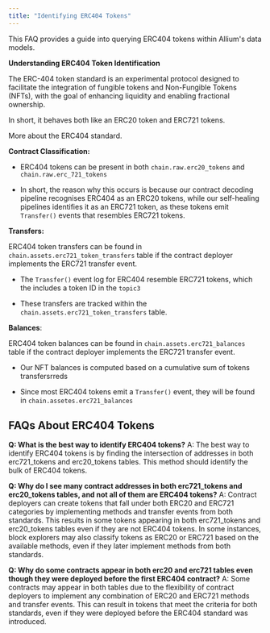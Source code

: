 ```yaml
---
title: "Identifying ERC404 Tokens"
---
```


This FAQ provides a guide into querying ERC404 tokens within Allium's data models.

**Understanding ERC404 Token Identification**

The ERC-404 token standard is an experimental protocol designed to facilitate the integration of fungible tokens and Non-Fungible Tokens (NFTs), with the goal of enhancing liquidity and enabling fractional ownership.

In short, it behaves both like an ERC20 token and ERC721 tokens.

More about the ERC404 standard.

**Contract Classification:**

* ERC404 tokens can be present in both `chain.raw.erc20_tokens` and `chain.raw.erc_721_tokens`

* In short, the reason why this occurs is because our contract decoding pipeline recognises ERC404 as an ERC20 tokens, while our self-healing pipelines identifies it as an ERC721 token, as these tokens emit `Transfer()` events that resembles ERC721 tokens.

**Transfers:**

ERC404 token transfers can be found in `chain.assets.erc721_token_transfers` table if the contract deployer implements the ERC721 transfer event.

* The `Transfer()` event log for ERC404 resemble ERC721 tokens, which the includes a token ID in the `topic3`

* These transfers are tracked within the `chain.assets.erc721_token_transfers` table.

**Balances**:

ERC404 token balances can be found in `chain.assets.erc721_balances` table if the contract deployer implements the ERC721 transfer event.

* Our NFT balances is computed based on a cumulative sum of tokens transfersrreds

* Since most ERC404 tokens emit a `Transfer()` event, they will be found in `chain.assetes.erc721_balances`

## FAQs About ERC404 Tokens

**Q: What is the best way to identify ERC404 tokens?** A: The best way to identify ERC404 tokens is by finding the intersection of addresses in both erc721\_tokens and erc20\_tokens tables. This method should identify the bulk of ERC404 tokens.

**Q: Why do I see many contract addresses in both erc721\_tokens and erc20\_tokens tables, and not all of them are ERC404 tokens?** A: Contract deployers can create tokens that fall under both ERC20 and ERC721 categories by implementing methods and transfer events from both standards. This results in some tokens appearing in both erc721\_tokens and erc20\_tokens tables even if they are not ERC404 tokens. In some instances, block explorers may also classify tokens as ERC20 or ERC721 based on the available methods, even if they later implement methods from both standards.

**Q: Why do some contracts appear in both erc20 and erc721 tables even though they were deployed before the first ERC404 contract?** A: Some contracts may appear in both tables due to the flexibility of contract deployers to implement any combination of ERC20 and ERC721 methods and transfer events. This can result in tokens that meet the criteria for both standards, even if they were deployed before the ERC404 standard was introduced.


